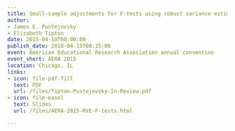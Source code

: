 ```yaml
---
title: Small-sample adjustments for F-tests using robust variance estimation in meta-regression
author:
- James E. Pustejovsky
- Elizabeth Tipton
date: 2015-04-18T00:00:00
publish_date: 2018-04-15T08:15:00
event: American Educational Research Association annual convention
event_short: AERA 2015
location: Chicago, IL
links:
- icon: file-pdf-fill
  text: PDF
  url: /files/Tipton-Pustejovsky-In-Review.pdf
- icon: file-easel
  text: Slides
  url: /files/AERA-2015-RVE-F-tests.html

---
```




